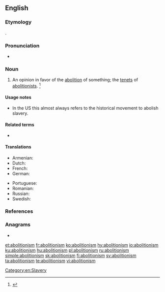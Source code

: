 ==English==
{{wikipedia}}

===Etymology===
{{suffix|abolition|ism|lang=en}}.

===Pronunciation===
* {{a|US}} {{IPA|/ˌæb.əˈlɪʃ.əˌnɪz.m̩/|lang=en}}

===Noun===
{{en-noun}}

# An opinion in favor of the [[abolition]] of something; the [[tenet]]s of [[abolitionist]]s. {{defdate|First attested in the early 19<sup>th</sup> century.}}<ref name=SOED>{{R:SOED5|page=6}}</ref>

====Usage notes====
* In the US this almost always refers to the historical movement to abolish slavery.

====Related terms====
* {{l|en|abolitionist}}

====Translations====
{{trans-top|opinion in favor of the abolition of something}}
* Armenian: {{t|hy|աբոլիցիոնիզմ|sc=Armn}}
* Dutch: {{t+|nl|abolitionisme|n}}
* French: {{t+|fr|abolitionnisme|m}}
* German: {{t+|de|Abolitionismus}}
{{trans-mid}}
* Portuguese: {{t+|pt|abolicionismo|m}}
* Romanian: {{t+|ro|aboliționism}}
* Russian: {{t+|ru|аболициони́зм}}
* Swedish: {{t+|sv|abolitionism|c}}
{{trans-bottom}}

===References===
<references/>

===Anagrams===
* {{l|en|mobilisation}}

[[Category:en:Slavery]]

[[et:abolitionism]]
[[fr:abolitionism]]
[[ko:abolitionism]]
[[hy:abolitionism]]
[[io:abolitionism]]
[[ku:abolitionism]]
[[hu:abolitionism]]
[[pl:abolitionism]]
[[ru:abolitionism]]
[[simple:abolitionism]]
[[sk:abolitionism]]
[[fi:abolitionism]]
[[sv:abolitionism]]
[[ta:abolitionism]]
[[te:abolitionism]]
[[vi:abolitionism]]